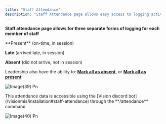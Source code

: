```yaml
---
title: "Staff Attendance"
description: "Staff Attendance page allows easy access to logging activity for entire groups of staff, or just individuals."
---
```


**Staff attendance page allows for three separate forms of logging for each member of staff**

<Tip>
  **Present** (on-time, in session)

  **Late** (arrived late, in session)

  **Absent** (did not arrive, not in session)
</Tip>

Leadership also have the ability to: **<u>Mark all as absent</u>**, or **<u>Mark all as present</u>**

![Image(39) Pn](/images/image\(39\).png)

<Info>
  This attendance data is accessible using the [Vision discord bot](/visionmis/installation#staff-attendance) through the **/attendance** command
</Info>

![Image(40) Pn](/images/image\(40\).png)